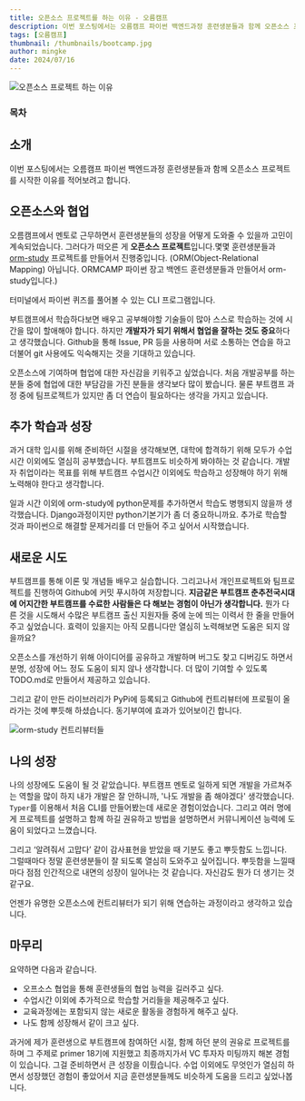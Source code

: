 ```yaml
---
title: 오픈소스 프로젝트를 하는 이유 - 오름캠프
description: 이번 포스팅에서는 오름캠프 파이썬 백엔드과정 훈련생분들과 함께 오픈소스 프로젝트를 시작한 이유를 적어보려고 합니다.
tags: [오름캠프]
thumbnail: /thumbnails/bootcamp.jpg
author: mingke
date: 2024/07/16
---
```


<Image src="/thumbnails/bootcamp.jpg" alt="오픈소스 프로젝트 하는 이유" />

### 목차

## 소개

이번 포스팅에서는 오름캠프 파이썬 백엔드과정 훈련생분들과 함께 오픈소스 프로젝트를 시작한 이유를 적어보려고 합니다.

## 오픈소스와 협업

오름캠프에서 멘토로 근무하면서 훈련생분들의 성장을 어떻게 도와줄 수 있을까 고민이 계속되었습니다. 그러다가 떠오른 게 **오픈소스 프로젝트**입니다.몇몇 훈련생분들과 [orm-study](https://github.com/Jungminchae/orm-study) 프로젝트를 만들어서 진행중입니다. (ORM(Object-Relational Mapping) 아닙니다. ORMCAMP 파이썬 장고 백엔드 훈련생분들과 만들어서 orm-study입니다.)

터미널에서 파이썬 퀴즈를 풀어볼 수 있는 CLI 프로그램입니다.

부트캠프에서 학습하다보면 배우고 공부해야할 기술들이 많아 스스로 학습하는 것에 시간을 많이 할애해야 합니다. 하지만 **개발자가 되기 위해서 협업을 잘하는 것도 중요**하다고 생각했습니다. Github을 통해 Issue, PR 등을 사용하며 서로 소통하는 연습을 하고 더불어 git 사용에도 익숙해지는 것을 기대하고 있습니다.

오픈소스에 기여하며 협업에 대한 자신감을 키워주고 싶었습니다. 처음 개발공부를 하는 분들 중에 협업에 대한 부담감을 가진 분들을 생각보다 많이 봤습니다. 물론 부트캠프 과정 중에 팀프로젝트가 있지만 좀 더 연습이 필요하다는 생각을 가지고 있습니다.

## 추가 학습과 성장

과거 대학 입시를 위해 준비하던 시절을 생각해보면, 대학에 합격하기 위해 모두가 수업시간 이외에도 열심히 공부했습니다. 부트캠프도 비슷하게 봐야하는 것 같습니다. 개발자 취업이라는 목표를 위해 부트캠프 수업시간 이외에도 학습하고 성장해야 하기 위해 노력해야 한다고 생각합니다.

일과 시간 이외에 orm-study에 python문제를 추가하면서 학습도 병행되지 않을까 생각했습니다. Django과정이지만 python기본기가 좀 더 중요하니까요. 추가로 학습할 것과 파이썬으로 해결할 문제거리를 더 만들어 주고 싶어서 시작했습니다.

## 새로운 시도

부트캠프를 통해 이론 및 개념들 배우고 실습합니다. 그리고나서 개인프로젝트와 팀프로젝트를 진행하여 Github에 커밋 푸시하여 저장합니다. **지금같은 부트캠프 춘추전국시대에 어지간한 부트캠프를 수료한 사람들은 다 해보는 경험이 아닌가 생각합니다.** 뭔가 다른 것을 시도해서 수많은 부트캠프 출신 지원자들 중에 눈에 띄는 이력서 한 줄을 만들어주고 싶었습니다. 효력이 있을지는 아직 모릅니다만 열심히 노력해보면 도움은 되지 않을까요?

오픈소스를 개선하기 위해 아이디어를 공유하고 개발하며 버그도 찾고 디버깅도 하면서 분명, 성장에 어느 정도 도움이 되지 않나 생각합니다. 더 많이 기여할 수 있도록 TODO.md로 만들어서 제공하고 있습니다.

그리고 같이 만든 라이브러리가 PyPi에 등록되고 Github에 컨트리뷰터에 프로필이 올라가는 것에 뿌듯해 하셨습니다. 동기부여에 효과가 있어보이긴 합니다.

<Image
  src="/opensource-reason/01.png"
  alt="orm-study 컨트리뷰터들"
  caption="orm-study 컨트리뷰터들"
  fullWidth={false}
/>

## 나의 성장

나의 성장에도 도움이 될 것 같았습니다. 부트캠프 멘토로 일하게 되면 개발을 가르쳐주는 역할을 많이 하지 내가 개발은 잘 안하니까, '나도 개발을 좀 해야겠다' 생각했습니다. `Typer`를 이용해서 처음 CLI를 만들어봤는데 새로운 경험이었습니다. 그리고 여러 명에게 프로젝트를 설명하고 함께 하길 권유하고 방법을 설명하면서 커뮤니케이션 능력에 도움이 되었다고 느꼈습니다.

그리고 ‘알려줘서 고맙다’ 같이 감사표현을 받았을 때 기분도 좋고 뿌듯함도 느낍니다. 그럴때마다 정말 훈련생분들이 잘 되도록 열심히 도와주고 싶어집니다. 뿌듯함을 느낄때마다 점점 인간적으로 내면의 성장이 일어나는 것 같습니다. 자신감도 뭔가 더 생기는 것 같구요.

언젠가 유명한 오픈소스에 컨트리뷰터가 되기 위해 연습하는 과정이라고 생각하고 있습니다.

## 마무리

요약하면 다음과 같습니다.

- 오프소스 협업을 통해 훈련생들의 협업 능력을 길러주고 싶다.
- 수업시간 이외에 추가적으로 학습할 거리들을 제공해주고 싶다.
- 교육과정에는 포함되지 않는 새로운 활동을 경험하게 해주고 싶다.
- 나도 함께 성장해서 같이 크고 싶다.

과거에 제가 훈련생으로 부트캠프에 참여하던 시절, 함께 하던 분의 권유로 프로젝트를 하며 그 주제로 primer 18기에 지원했고 최종까지가서 VC 투자자 미팅까지 해본 경험이 있습니다. 그걸 준비하면서 큰 성장을 이뤘습니다. 수업 이외에도 무엇인가 열심히 하면서 성장했던 경험이 좋았어서 지금 훈련생분들께도 비슷하게 도움을 드리고 싶었나봅니다.

<Link url="https://chaechae.life/blog/typer-cli-dev" />
